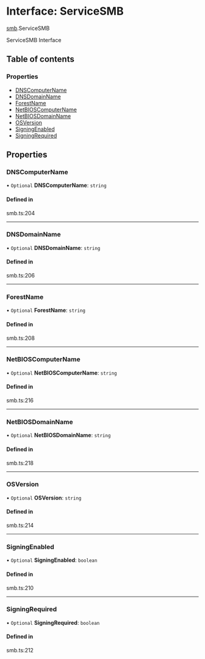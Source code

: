 # Interface: ServiceSMB

[smb](/templates/protocols/javascript/modules/smb).ServiceSMB

ServiceSMB Interface

## Table of contents

### Properties

- [DNSComputerName](/templates/protocols/javascript/modules/smb.ServiceSMB#dnscomputername)
- [DNSDomainName](/templates/protocols/javascript/modules/smb.ServiceSMB#dnsdomainname)
- [ForestName](/templates/protocols/javascript/modules/smb.ServiceSMB#forestname)
- [NetBIOSComputerName](/templates/protocols/javascript/modules/smb.ServiceSMB#netbioscomputername)
- [NetBIOSDomainName](/templates/protocols/javascript/modules/smb.ServiceSMB#netbiosdomainname)
- [OSVersion](/templates/protocols/javascript/modules/smb.ServiceSMB#osversion)
- [SigningEnabled](/templates/protocols/javascript/modules/smb.ServiceSMB#signingenabled)
- [SigningRequired](/templates/protocols/javascript/modules/smb.ServiceSMB#signingrequired)

## Properties

### DNSComputerName

• `Optional` **DNSComputerName**: `string`

#### Defined in

smb.ts:204

___

### DNSDomainName

• `Optional` **DNSDomainName**: `string`

#### Defined in

smb.ts:206

___

### ForestName

• `Optional` **ForestName**: `string`

#### Defined in

smb.ts:208

___

### NetBIOSComputerName

• `Optional` **NetBIOSComputerName**: `string`

#### Defined in

smb.ts:216

___

### NetBIOSDomainName

• `Optional` **NetBIOSDomainName**: `string`

#### Defined in

smb.ts:218

___

### OSVersion

• `Optional` **OSVersion**: `string`

#### Defined in

smb.ts:214

___

### SigningEnabled

• `Optional` **SigningEnabled**: `boolean`

#### Defined in

smb.ts:210

___

### SigningRequired

• `Optional` **SigningRequired**: `boolean`

#### Defined in

smb.ts:212

